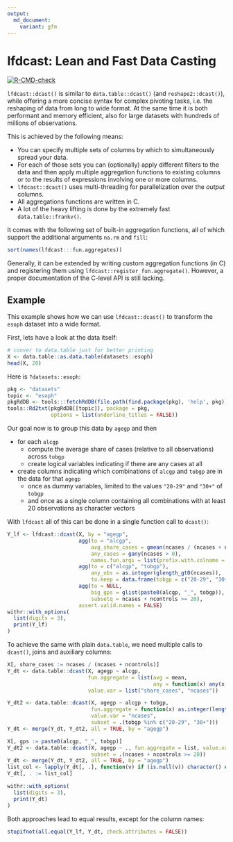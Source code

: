 ```yaml
---
output:
  md_document:
    variant: gfm
---
```


# lfdcast: Lean and Fast Data Casting

[![R-CMD-check](https://github.com/akersting/lfdcast/actions/workflows/r.yml/badge.svg)](https://github.com/akersting/lfdcast/actions/workflows/r.yml)

`lfdcast::dcast()` is similar to `data.table::dcast()` (and `reshape2::dcast()`), while offering a more concise syntax for complex pivoting tasks, i.e. the reshaping of data from long to wide format.
At the same time it is both performant and memory efficient, also for large datasets with hundreds of millions of observations.

This is achieved by the following means:

- You can specify multiple sets of columns by which to simultaneously spread your data.
- For each of those sets you can (optionally) apply different filters to the data and then apply multiple aggregation functions to existing columns or to the results of expressions involving one or more columns.
- `lfdcast::dcast()` uses multi-threading for parallelization over the *output* columns.
- All aggregations functions are written in C.
- A lot of the heavy lifting is done by the extremely fast `data.table::frankv()`.

It comes with the following set of built-in aggregation functions, all of which support the additional arguments `na.rm` and `fill`:
```r
sort(names(lfdcast:::fun.aggregates))
```
Generally, it can be extended by writing custom aggregation functions (in C) and registering them using `lfdcast::register_fun.aggregate()`.
However, a proper documentation of the C-level API is still lacking.

## Example

This example shows how we can use `lfdcast::dcast()` to transform the `esoph` dataset into a wide format.

First, lets have a look at the data itself:

```r
# conver to data.table just for better printing
X <- data.table::as.data.table(datasets::esoph)
head(X, 20)
```

Here is `?datasets::esoph`:
```r
pkg <- "datasets"
topic <- "esoph"
pkgRdDB <- tools:::fetchRdDB(file.path(find.package(pkg), 'help', pkg))
tools::Rd2txt(pkgRdDB[[topic]], package = pkg, 
              options = list(underline_titles = FALSE))
```

Our goal now is to group this data by `agegp` and then

- for each `alcgp`
  - compute the average share of cases (relative to all observations) across `tobgp`
  - create logical variables indicating if there are any cases at all
- create columns indicating which combinations of `alcgp` and `tobgp` are in the data for that `agegp`
  - once as dummy variables, limited to the values `"20-29"` and `"30+"` of `tobgp`
  - and once as a single column containing all combinations with at least 20 observations as character vectors

With `lfdcast` all of this can be done in a single function call to `dcast()`:

```r
Y_lf <- lfdcast::dcast(X, by = "agegp",
                       agg(to = "alcgp", 
                           avg_share_cases = gmean(ncases / (ncases + ncontrols)),
                           any_cases = gany(ncases > 0),
                           names.fun.args = list(prefix.with.colname = TRUE)),
                       agg(to = c("alcgp", "tobgp"),
                           any_obs = as.integer(glength_gt0(ncases)),
                           to.keep = data.frame(tobgp = c("20-29", "30+"))), 
                       agg(to = NULL, 
                           big_gps = glist(paste0(alcgp, "_", tobgp)),
                           subsetq = ncases + ncontrols >= 20),
                       assert.valid.names = FALSE)
withr::with_options(
  list(digits = 3),
  print(Y_lf)
)
```

To achieve the same with plain `data.table`, we need multiple calls to `dcast()`, joins and auxiliary columns:

```r
X[, share_cases := ncases / (ncases + ncontrols)]
Y_dt <- data.table::dcast(X, agegp ~ alcgp, 
                          fun.aggregate = list(avg = mean, 
                                               any = function(x) any(x > 0)), 
                          value.var = list("share_cases", "ncases"))

Y_dt2 <- data.table::dcast(X, agegp ~ alcgp + tobgp, 
                           fun.aggregate = function(x) as.integer(length(x) > 0),
                           value.var = "ncases", 
                           subset = .(tobgp %in% c("20-29", "30+")))
Y_dt <- merge(Y_dt, Y_dt2, all = TRUE, by = "agegp")

X[, gps := paste0(alcgp, "_", tobgp)]
Y_dt2 <- data.table::dcast(X, agegp ~ ., fun.aggregate = list, value.var = "gps", 
                           subset = .(ncases + ncontrols >= 20))
Y_dt <- merge(Y_dt, Y_dt2, all = TRUE, by = "agegp")
list_col <- lapply(Y_dt[, .], function(v) if (is.null(v)) character() else v)
Y_dt[, . := list_col]

withr::with_options(
  list(digits = 3),
  print(Y_dt)
)
```
Both approaches lead to equal results, except for the column names:

```r
stopifnot(all.equal(Y_lf, Y_dt, check.attributes = FALSE))
```


